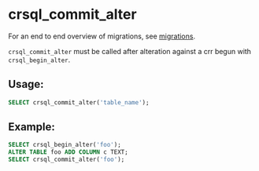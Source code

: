 # crsql_commit_alter

For an end to end overview of migrations, see [migrations](../migrations).

`crsql_commit_alter` must be called after alteration against a crr begun with `crsql_begin_alter`.

## Usage:

```sql
SELECT crsql_commit_alter('table_name');
```

## Example:

```sql
SELECT crsql_begin_alter('foo');
ALTER TABLE foo ADD COLUMN c TEXT;
SELECT crsql_commit_alter('foo');
```
